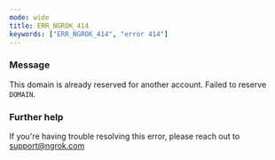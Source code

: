 ```yaml
---
mode: wide
title: ERR_NGROK_414
keywords: ["ERR_NGROK_414", "error 414"]
---
```


### Message

This domain is already reserved for another account. Failed to reserve `DOMAIN`.

### Further help

If you're having trouble resolving this error, please reach out to [support@ngrok.com](mailto:support@ngrok.com?subject=Help%20with%20ERR_NGROK_414)
